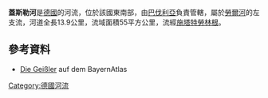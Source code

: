 {{Coord|50|10|50.7|N|10|20|47.2|E|display=title}}

'''蓋斯勒河'''是[[德國|德國]]的河流，位於該國東南部，由[[巴伐利亞|巴伐利亞]]負責管轄，屬於[[勞爾河|勞爾河]]的左支流，河道全長13.9公里，流域面積55平方公里，流經[[施塔特勞林根|施塔特勞林根]]。

==參考資料==
* [http://geoportal.bayern.de/bayernatlas/default?lon=4384698.5&lat=5563133.5&zoom=8&base=951 Die Geißler] auf dem BayernAtlas

{{Germany-geo-stub}}
[[Category:德國河流|Category:德國河流]]